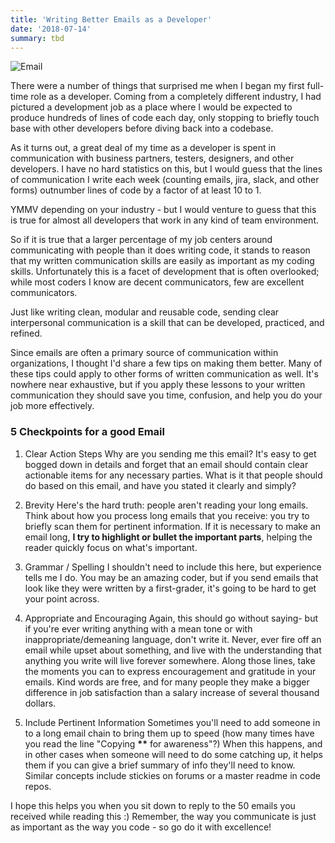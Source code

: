 ```yaml
---
title: 'Writing Better Emails as a Developer'
date: '2018-07-14'
summary: tbd
---
```


![Email](/static/images/email.jpeg)

There were a number of things that surprised me when I began my first full-time role as a developer. Coming from a completely different industry, I had pictured a development job as a place where I would be expected to produce hundreds of lines of code each day, only stopping to briefly touch base with other developers before diving back into a codebase.

As it turns out, a great deal of my time as a developer is spent in communication with business partners, testers, designers, and other developers. I have no hard statistics on this, but I would guess that the lines of communication I write each week (counting emails, jira, slack, and other forms) outnumber lines of code by a factor of at least 10 to 1.

YMMV depending on your industry - but I would venture to guess that this is true for almost all developers that work in any kind of team environment.

So if it is true that a larger percentage of my job centers around communicating with people than it does writing code, it stands to reason that my written communication skills are easily as important as my coding skills. Unfortunately this is a facet of development that is often overlooked; while most coders I know are decent communicators, few are excellent communicators.

Just like writing clean, modular and reusable code, sending clear interpersonal communication is a skill that can be developed, practiced, and refined.

Since emails are often a primary source of communication within organizations, I thought I'd share a few tips on making them better. Many of these tips could apply to other forms of written communication as well. It's nowhere near exhaustive, but if you apply these lessons to your written communication they should save you time, confusion, and help you do your job more effectively.

### 5 Checkpoints for a good Email

1. Clear Action Steps
   Why are you sending me this email? It's easy to get bogged down in details and forget that an email should contain clear actionable items for any necessary parties. What is it that people should do based on this email, and have you stated it clearly and simply?

2. Brevity
   Here's the hard truth: people aren't reading your long emails. Think about how you process long emails that you receive: you try to briefly scan them for pertinent information. If it is necessary to make an email long, **I try to highlight or bullet the important parts**, helping the reader quickly focus on what's important.

3. Grammar / Spelling
   I shouldn't need to include this here, but experience tells me I do. You may be an amazing coder, but if you send emails that look like they were written by a first-grader, it's going to be hard to get your point across.

4. Appropriate and Encouraging
   Again, this should go without saying- but if you're ever writing anything with a mean tone or with inappropriate/demeaning language, don't write it. Never, ever fire off an email while upset about something, and live with the understanding that anything you write will live forever somewhere.
   Along those lines, take the moments you can to express encouragement and gratitude in your emails. Kind words are free, and for many people they make a bigger difference in job satisfaction than a salary increase of several thousand dollars.

5. Include Pertinent Information
   Sometimes you'll need to add someone in to a long email chain to bring them up to speed (how many times have you read the line "Copying **\*\*** for awareness"?)
   When this happens, and in other cases when someone will need to do some catching up, it helps them if you can give a brief summary of info they'll need to know.
   Similar concepts include stickies on forums or a master readme in code repos.

I hope this helps you when you sit down to reply to the 50 emails you received while reading this :) Remember, the way you communicate is just as important as the way you code - so go do it with excellence!
